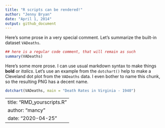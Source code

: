```yaml
---
title: "R scripts can be rendered!"
author: "Jenny Bryan"
date: "April 1, 2014"
output: github_document
---
```


Here's some prose in a very special comment. Let's summarize the built-in
dataset `VADeaths`.

```r
## here is a regular code comment, that will remain as such
summary(VADeaths)
```

Here's some more prose. I can use usual markdown syntax to make things
**bold** or *italics*. Let's use an example from the `dotchart()` help to
make a Cleveland dot plot from the `VADeaths` data. I even bother to name
this chunk, so the resulting PNG has a decent name.

```r
dotchart(VADeaths, main = "Death Rates in Virginia - 1940")
```


---
title: "RMD_yourscripts.R"
author: "mancy"
date: "2020-04-25"
---

